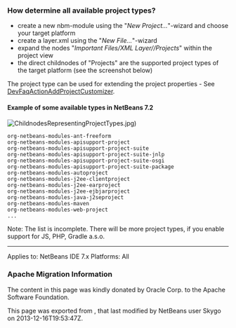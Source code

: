 <!--

    Licensed to the Apache Software Foundation (ASF) under one
    or more contributor license agreements.  See the NOTICE file
    distributed with this work for additional information
    regarding copyright ownership.  The ASF licenses this file
    to you under the Apache License, Version 2.0 (the
    "License"); you may not use this file except in compliance
    with the License.  You may obtain a copy of the License at

      http://www.apache.org/licenses/LICENSE-2.0

    Unless required by applicable law or agreed to in writing,
    software distributed under the License is distributed on an
    "AS IS" BASIS, WITHOUT WARRANTIES OR CONDITIONS OF ANY
    KIND, either express or implied.  See the License for the
    specific language governing permissions and limitations
    under the License.

-->
===How determine all available project types?===
* create a new nbm-module using the "''New Project...''"-wizard and choose your target platform
* create a layer.xml using the "''New File...''"-wizard
* expand the nodes "''Important Files/XML Layer/<this layer in context>/Projects''" within the project view
* the direct childnodes of "Projects" are the supported project types of the target platform (see the screenshot below)

The project type can be used for extending the project properties - See [[DevFaqActionAddProjectCustomizer]].

==== Example of some available types in NetBeans 7.2  ====
[[File:ChildnodesRepresentingProjectTypes.jpg]])

<pre>
org-netbeans-modules-ant-freeform
org-netbeans-modules-apisupport-project
org-netbeans-modules-apisupport-project-suite
org-netbeans-modules-apisupport-project-suite-jnlp
org-netbeans-modules-apisupport-project-suite-osgi
org-netbeans-modules-apisupport-project-suite-package
org-netbeans-modules-autoproject
org-netbeans-modules-j2ee-clientproject
org-netbeans-modules-j2ee-earproject
org-netbeans-modules-j2ee-ejbjarproject
org-netbeans-modules-java-j2seproject
org-netbeans-modules-maven
org-netbeans-modules-web-project
...
</pre>
Note: The list is incomplete. There will be more project types, if you enable support for JS, PHP, Gradle a.s.o.

------------------------------------------
Applies to: NetBeans IDE 7.x
Platforms: All

===Apache Migration Information===

The content in this page was kindly donated by Oracle Corp. to the
Apache Software Foundation.

This page was exported from , 
that last modified by NetBeans user Skygo 
on 2013-12-16T19:53:47Z.

